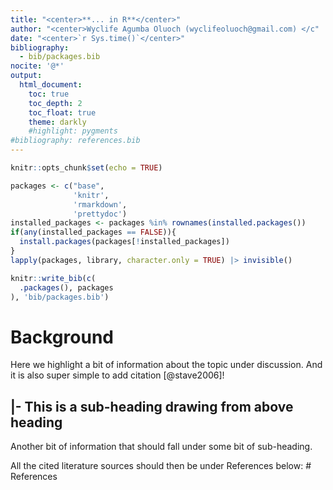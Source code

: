 ```yaml
---
title: "<center>**... in R**</center>"
author: "<center>Wyclife Agumba Oluoch (wyclifeoluoch@gmail.com) </c"
date: "<center>`r Sys.time()`</center>"
bibliography: 
  - bib/packages.bib
nocite: '@*'
output: 
  html_document:
    toc: true
    toc_depth: 2
    toc_float: true
    theme: darkly
    #highlight: pygments
#bibliography: references.bib
---
```


```r
knitr::opts_chunk$set(echo = TRUE)
```

```r
packages <- c("base",
              'knitr',
              'rmarkdown',
              'prettydoc')
installed_packages <- packages %in% rownames(installed.packages())
if(any(installed_packages == FALSE)){
  install.packages(packages[!installed_packages])
}
lapply(packages, library, character.only = TRUE) |> invisible()
```

```r
knitr::write_bib(c(
  .packages(), packages
), 'bib/packages.bib')
```

# Background

Here we highlight a bit of information about the topic under discussion. And it is also super simple to add citation [@stave2006]!

## \|- This is a sub-heading drawing from above heading

Another bit of information that should fall under some bit of sub-heading.

All the cited literature sources should then be under References below: \# References
